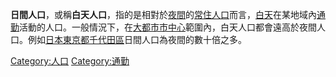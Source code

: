 {{expand|time=2014-12-29T18:44:31+00:00}}
{{unreferenced|time=2014-12-29T18:44:31+00:00}}

'''日間人口'''，或稱'''白天人口'''，指的是相對於[[夜間|夜間]]的[[常住人口|常住人口]]而言，[[白天|白天]]在某地域內[[通勤|通勤]]活動的人口。一般情況下，在[[大都市|大都市]][[市中心|市中心]]範圍內，白天人口都會遠高於夜間人口。例如[[日本|日本]][[東京都|東京都]][[千代田區|千代田區]]日間人口為夜間的數十倍之多。

{{人口}}

[[Category:人口|Category:人口]]
[[Category:通勤|Category:通勤]]